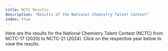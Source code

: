 ```yaml
---
title: NCTC Results
description: "Results of the National Chemistry Talent Contest"
index: true
---
```


Here are the results for the National Chemistry Talent Contest (NCTC) from NCTC-17 (2020) to NCTC-21 (2024). Click on the respective year below to view the results.

